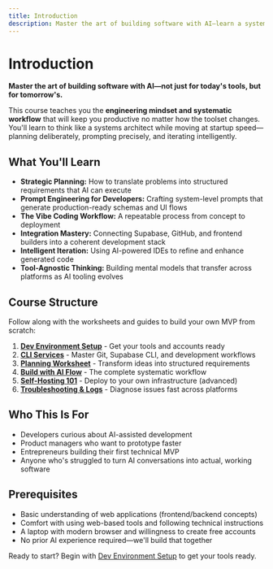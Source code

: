 ```yaml
---
title: Introduction
description: Master the art of building software with AI—learn a systematic workflow that works across any tool or platform.
---
```


# Introduction

**Master the art of building software with AI—not just for today's tools, but for tomorrow's.**

This course teaches you the **engineering mindset and systematic workflow** that will keep you productive no matter how the toolset changes. You'll learn to think like a systems architect while moving at startup speed—planning deliberately, prompting precisely, and iterating intelligently.

## What You'll Learn

- **Strategic Planning:** How to translate problems into structured requirements that AI can execute
- **Prompt Engineering for Developers:** Crafting system-level prompts that generate production-ready schemas and UI flows
- **The Vibe Coding Workflow:** A repeatable process from concept to deployment
- **Integration Mastery:** Connecting Supabase, GitHub, and frontend builders into a coherent development stack
- **Intelligent Iteration:** Using AI-powered IDEs to refine and enhance generated code
- **Tool-Agnostic Thinking:** Building mental models that transfer across platforms as AI tooling evolves

## Course Structure

Follow along with the worksheets and guides to build your own MVP from scratch:

1. **[Dev Environment Setup](/dev-environment-setup)** - Get your tools and accounts ready
2. **[CLI Services](/cli-services)** - Master Git, Supabase CLI, and development workflows
3. **[Planning Worksheet](/planning-worksheet)** - Transform ideas into structured requirements
4. **[Build with AI Flow](/build-with-ai-flow)** - The complete systematic workflow
5. **[Self-Hosting 101](/self-hosting-101)** - Deploy to your own infrastructure (advanced)
6. **[Troubleshooting & Logs](/troubleshooting)** - Diagnose issues fast across platforms

## Who This Is For

- Developers curious about AI-assisted development
- Product managers who want to prototype faster
- Entrepreneurs building their first technical MVP
- Anyone who's struggled to turn AI conversations into actual, working software

## Prerequisites

- Basic understanding of web applications (frontend/backend concepts)
- Comfort with using web-based tools and following technical instructions
- A laptop with modern browser and willingness to create free accounts
- No prior AI experience required—we'll build that together

Ready to start? Begin with [Dev Environment Setup](/dev-environment-setup) to get your tools ready.

